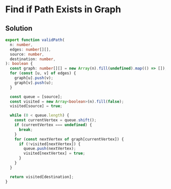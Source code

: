 # Find if Path Exists in Graph

## Solution

```typescript filename="solution.ts" copy 
export function validPath(
  n: number,
  edges: number[][],
  source: number,
  destination: number,
): boolean {
  const graph: number[][] = new Array(n).fill(undefined).map(() => []);
  for (const [u, v] of edges) {
    graph[u].push(v);
    graph[v].push(u);
  }

  const queue = [source];
  const visited = new Array<boolean>(n).fill(false);
  visited[source] = true;

  while (0 < queue.length) {
    const currentVertex = queue.shift();
    if (currentVertex === undefined) {
      break;
    }
    for (const nextVertex of graph[currentVertex]) {
      if (!visited[nextVertex]) {
        queue.push(nextVertex);
        visited[nextVertex] = true;
      }
    }
  }

  return visited[destination];
}
```